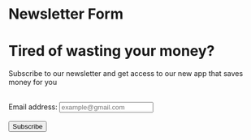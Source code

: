 
<Meta title="Examples/Newsletter Form" />

# Newsletter Form

<UnstyledWithTheme>
  <div>
    <h1 className="title-1">Tired of wasting your money?</h1>
    <p className="text">
      Subscribe to our newsletter and get access to our new app that saves money
      for you
    </p>
    <br />
    <label className="form-control">
      <span className="form-control-label">Email address:</span>
      <input className="input" placeholder="example@gmail.com" />
    </label>
    <br />
    <br />
    <button className="button">Subscribe</button>
  </div>
</UnstyledWithTheme>
